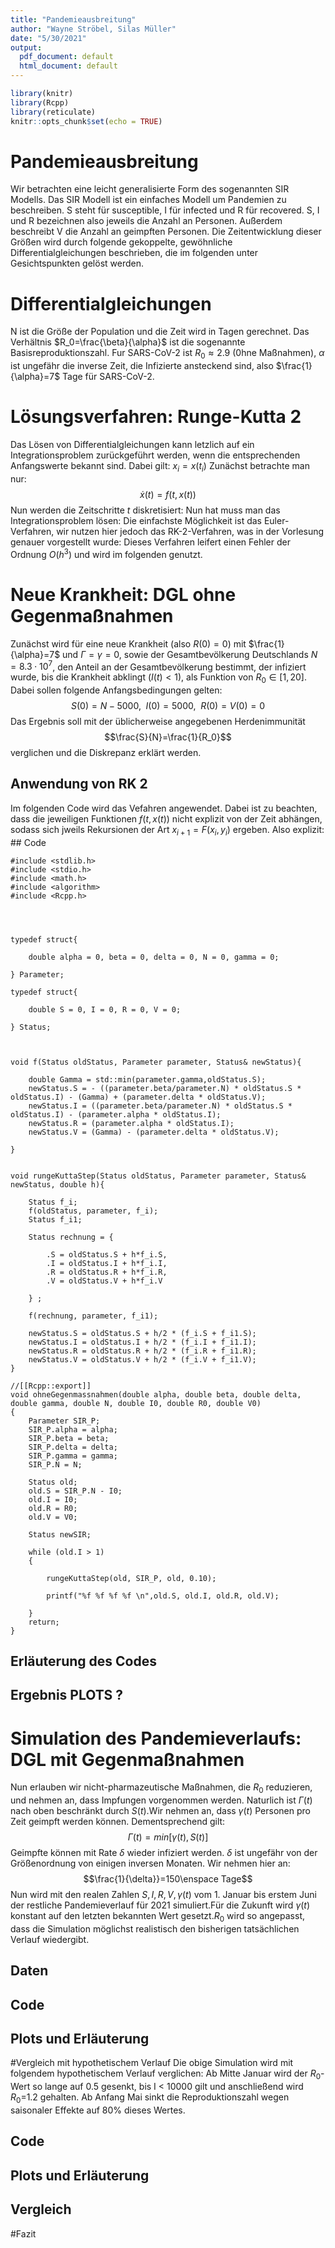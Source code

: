 ```yaml
---
title: "Pandemieausbreitung"
author: "Wayne Ströbel, Silas Müller"
date: "5/30/2021"
output:
  pdf_document: default
  html_document: default
---
```


```r
library(knitr)
library(Rcpp)
library(reticulate)
knitr::opts_chunk$set(echo = TRUE)
```

# Pandemieausbreitung

Wir betrachten eine leicht generalisierte Form des sogenannten SIR Modells. Das SIR Modell ist ein einfaches Modell um Pandemien zu beschreiben. S steht für susceptible, I für infected und R für recovered. S, I und R bezeichnen also jeweils die Anzahl an Personen. Außerdem beschreibt V die Anzahl an geimpften Personen. Die Zeitentwicklung dieser Größen wird durch folgende gekoppelte,
gewöhnliche Differentialgleichungen beschrieben, die im folgenden unter Gesichtspunkten gelöst werden.

# Differentialgleichungen

\begin{equation}
      S'(t) = -\frac{\beta}{N}S(t)I(t) -\Gamma(t)+ \delta V(t)
\end{equation}

\begin{equation}
      I'(t) = \frac{\beta}{N}S(t)I(t) -\alpha I(t)
\end{equation}

\begin{equation}
      R'(t) = \alpha I(t)
\end{equation}

\begin{equation}
      V'(t) = \Gamma(t) - \delta V(t)
\end{equation}
N ist die Größe der Population und die Zeit wird in Tagen gerechnet.
Das Verhältnis $R_0=\frac{\beta}{\alpha}$ ist die sogenannte Basisreproduktionszahl. Fur SARS-CoV-2 ist $R_0 \approx 2.9$ (0hne Maßnahmen), $\alpha$ ist ungefähr die inverse Zeit, die Infizierte ansteckend sind, also $\frac{1}{\alpha}=7$ Tage für SARS-CoV-2.

# Lösungsverfahren: Runge-Kutta 2

Das Lösen von Differentialgleichungen kann letzlich auf ein Integrationsproblem zurückgeführt werden, wenn die entsprechenden Anfangswerte bekannt sind. Dabei gilt: $x_{i}=x(t_i)$
Zunächst betrachte man nur: $$\dot{x}(t)=f(t,x(t))$$
Nun werden die Zeitschritte $t$ diskretisiert:
\begin{equation}
t_i=a+ih\enspace i=0,1,2,...,n \enspace und \enspace h=\frac{b-a}{n}
\end{equation}
Nun hat muss man das Integrationsproblem lösen:
\begin{equation}
x_{i+1}=x_i+\int_{t_i}^{t_{i+1}}f(t',x(t'))\,dt'
\end{equation}
Die einfachste Möglichkeit ist das Euler-Verfahren, wir nutzen hier jedoch das RK-2-Verfahren, was in der Vorlesung genauer vorgestellt wurde:
\begin{equation}
x{i+1}=x_i+\frac{h}{2}(f(t_i,x_i)+f(t_i+h,x_i+hf(t_i,x_i)))
\end{equation}
Dieses Verfahren leifert einen Fehler der Ordnung $O(h^3)$ und wird im folgenden genutzt.

# Neue Krankheit: DGL ohne Gegenmaßnahmen

Zunächst wird für eine neue Krankheit (also $R(0)=0$) mit $\frac{1}{\alpha}=7$ und $\Gamma=\gamma=0$, sowie der Gesamtbevölkerung Deutschlands $N=8.3 \cdot 10^7$, den Anteil an der Gesamtbevölkerung bestimmt, der infiziert wurde, bis die Krankheit abklingt ($I(t)<1$), als Funktion von $R_0 \in [1,20]$.
Dabei sollen folgende Anfangsbedingungen gelten:
$$S(0)=N-5000,\enspace I(0)=5000,\enspace R(0)=V(0)=0$$
Das Ergebnis soll mit der üblicherweise angegebenen Herdenimmunität $$\frac{S}{N}=\frac{1}{R_0}$$ verglichen und die Diskrepanz erklärt werden.

## Anwendung von RK 2
Im folgenden Code wird das Vefahren angewendet. Dabei ist zu beachten, dass die jeweiligen Funktionen $f(t,x(t))$ nicht explizit von der Zeit abhängen, sodass sich jweils Rekursionen der Art $x_{i+1}=F(x_i,y_i)$ ergeben.
Also explizit:
\begin{equation}
f(t_i,s_i)=-\alpha \frac{R_0}{N}I(t_i)s_i
\end{equation}
\begin{equation}
f(t_i,I_i)=\alpha \frac{R_0}{N}S(t_i)I_i-\alpha I_i
\end{equation}
## Code

```Rcpp
#include <stdlib.h>
#include <stdio.h>
#include <math.h>
#include <algorithm> 
#include <Rcpp.h>




typedef struct{

    double alpha = 0, beta = 0, delta = 0, N = 0, gamma = 0;

} Parameter;

typedef struct{

    double S = 0, I = 0, R = 0, V = 0;

} Status;



void f(Status oldStatus, Parameter parameter, Status& newStatus){

    double Gamma = std::min(parameter.gamma,oldStatus.S);
    newStatus.S = - ((parameter.beta/parameter.N) * oldStatus.S * oldStatus.I) - (Gamma) + (parameter.delta * oldStatus.V);
    newStatus.I = ((parameter.beta/parameter.N) * oldStatus.S * oldStatus.I) - (parameter.alpha * oldStatus.I);
    newStatus.R = (parameter.alpha * oldStatus.I);
    newStatus.V = (Gamma) - (parameter.delta * oldStatus.V);

}


void rungeKuttaStep(Status oldStatus, Parameter parameter, Status& newStatus, double h){

    Status f_i;
    f(oldStatus, parameter, f_i);
    Status f_i1;

    Status rechnung = {

        .S = oldStatus.S + h*f_i.S,
        .I = oldStatus.I + h*f_i.I,
        .R = oldStatus.R + h*f_i.R,
        .V = oldStatus.V + h*f_i.V

    } ; 

    f(rechnung, parameter, f_i1);

    newStatus.S = oldStatus.S + h/2 * (f_i.S + f_i1.S);
    newStatus.I = oldStatus.I + h/2 * (f_i.I + f_i1.I);
    newStatus.R = oldStatus.R + h/2 * (f_i.R + f_i1.R);
    newStatus.V = oldStatus.V + h/2 * (f_i.V + f_i1.V);
}

//[[Rcpp::export]]
void ohneGegenmassnahmen(double alpha, double beta, double delta, double gamma, double N, double I0, double R0, double V0)
{
    Parameter SIR_P;
    SIR_P.alpha = alpha;
    SIR_P.beta = beta;
    SIR_P.delta = delta;
    SIR_P.gamma = gamma;
    SIR_P.N = N;

    Status old;
    old.S = SIR_P.N - I0;
    old.I = I0;
    old.R = R0;
    old.V = V0;

    Status newSIR;

    while (old.I > 1)
    {
    
        rungeKuttaStep(old, SIR_P, old, 0.10);

        printf("%f %f %f %f \n",old.S, old.I, old.R, old.V);

    }
    return;
}

```

## Erläuterung des Codes

## Ergebnis PLOTS ?

# Simulation des Pandemieverlaufs: DGL mit Gegenmaßnahmen
Nun erlauben wir nicht-pharmazeutische Maßnahmen, die $R_0$ reduzieren, und nehmen an, dass Impfungen vorgenommen werden. Naturlich ist $\Gamma (t)$ nach oben beschränkt durch $S(t)$.Wir nehmen an, dass $\gamma(t)$ Personen pro Zeit geimpft werden können. Dementsprechend gilt:
$$\Gamma (t)=min[\gamma (t), S(t)]$$
Geimpfte können mit Rate $\delta$ wieder infiziert werden. $\delta$ ist ungefähr von der Größenordnung von einigen inversen Monaten. Wir nehmen hier an:
$$\frac{1}{\delta}}=150\enspace Tage$$ 
Nun wird mit den realen Zahlen $S,I,R,V,\gamma (t)$ vom 1. Januar bis erstem Juni der restliche Pandemieverlauf für 2021 simuliert.Für die Zukunft wird $\gamma (t)$ konstant auf den letzten bekannten Wert gesetzt.$R_0$ wird so angepasst, dass die Simulation möglichst realistisch den bisherigen
tatsächlichen Verlauf wiedergibt.

## Daten

## Code

## Plots und Erläuterung

#Vergleich mit hypothetischem Verlauf
Die obige Simulation wird mit folgendem hypothetischem Verlauf verglichen: \newline
Ab Mitte Januar wird der $R_0$-Wert so lange auf 0.5 gesenkt, bis I < 10000 gilt und anschließend wird $R_0$=1.2 gehalten. Ab Anfang Mai sinkt die Reproduktionszahl wegen saisonaler Effekte auf 80% dieses Wertes.

## Code

## Plots und Erläuterung

## Vergleich

#Fazit
